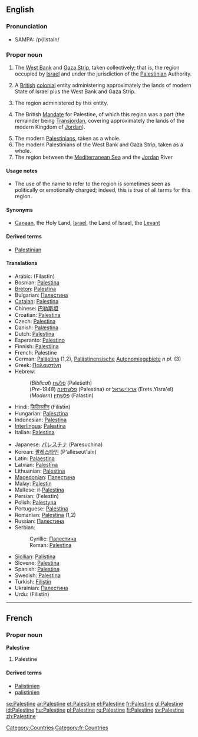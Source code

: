 ==English==
{{wikipedia}}

===Pronunciation===
* {{a|US}} SAMPA: /p{lIstaIn/

===Proper noun===
{{en-proper noun}}

# The [[West Bank]] and [[Gaza Strip]], taken collectively; that is, the region occupied by [[Israel]] and under the jurisdiction of the [[Palestinian]] Authority.
# {{historical|technical}} A [[British]] [[colonial]] entity administering approximately the lands of modern State of Israel plus the West Bank and Gaza Strip.
# The region administered by this entity.
# {{historical|technical|rare}} The British [[mandate|Mandate]] for Palestine, of which this region was a part (the remainder being [[Transjordan]], covering approximately the lands of the modern Kingdom of [[Jordan]]).
# The modern [[Palestinian]]s, taken as a whole.
# The modern Palestinians of the West Bank and Gaza Strip, taken as a whole.
# The region between the [[Mediterranean Sea]] and the [[Jordan]] River

====Usage notes====
* {{sense|the region}} The use of the name {{term||Palestine}} to refer to the region  is sometimes seen as politically or emotionally charged; indeed, this is true of all terms for this region.

====Synonyms====
* {{sense|the region}} [[Canaan]], the Holy Land, [[Israel]], the Land of Israel, the [[Levant]]

====Derived terms====
* [[Palestinian]]

====Translations====
{{top}}
* Arabic: {{Arab|[[فلسطين]]}} (Filastīn)
* Bosnian: [[Palestina]] {{f}}
* [[Breton]]: [[Palestina]]
* Bulgarian: [[Палестина]] {{f}}
* [[Catalan]]: [[Palestina]]
* Chinese: [[巴勒斯坦]]
* Croatian: [[Palestina]] {{f}}
* Czech: [[Palestina]] {{f}}
* Danish: [[Palæstina]]
* Dutch: [[Palestina]]
* Esperanto: [[Palestino]]
* Finnish: [[Palestiina]]
* French: Palestine {{f}}
* German: [[Palästina]] {{n}} (1,2), [[Palästinensisch]]e [[Autonomiegebiet]]e ''n pl.'' (3)
* Greek: [[Παλαιστίνη]] {{f}}
* Hebrew:
*: (''Biblical'') [[פלשת|פלשׁת]] (Pəlešeth)
*: (''Pre-1948'') [[פלשתינה]] (Palestina) or [[ארץ־ישראל]] (Erets Yisra'el)
*: (''Modern'') [[פלשתין]] (Falastin)
* Hindi: [[फ़िलिस्तीन]] (Filistīn)
* Hungarian: [[Palesztina]]
* Indonesian: [[Palestina]]
* [[Interlingua]]: [[Palestina]]
* Italian: [[Palestina]]
{{mid}}
* Japanese: [[パレスチナ]] (Paresuchina)
* Korean: [[팔레스타인]] (P'alleseut'ain)
* Latin: [[Palaestina]]
* Latvian: [[Palestīna]]
* Lithuanian: [[Palestina]]
* [[Macedonian]]: [[Палестина]] {{f}}
* Malay: [[Palestin]]
* Maltese: il-[[Palestina]]
* Persian: {{fa-Arab|[[فلسطین]]}} (Felestīn)
* Polish: [[Palestyna]]
* Portuguese: [[Palestina]] {{f}}
* Romanian: [[Palestina]] {{f}} (1,2)
* Russian: [[Палестина]] {{f}}
* Serbian:
*: Cyrillic: [[Палестина]] {{f}}
*: Roman: [[Palestina]] {{f}}
* [[Sicilian]]: [[Palistina]] {{f}}
* Slovene: [[Palestina]] {{f}}
* Spanish: [[Palestina]]
* Swedish: [[Palestina]]
* Turkish: [[Filistin]]
* Ukrainian: [[Палестина]] {{f}}
* Urdu: {{ur-Arab|[[فلسطین]]}} (Filistīn) {{f}}
{{bottom}}

[[Category:Countries]]

----

==French==

===Proper noun===
'''Palestine''' {{f}}

# Palestine

====Derived terms====
* [[Palistinien]]
* [[palistinien]]

[[Category:fr:Countries]]

[[se:Palestine]]
[[ar:Palestine]]
[[et:Palestine]]
[[el:Palestine]]
[[fr:Palestine]]
[[gl:Palestine]]
[[id:Palestine]]
[[hu:Palestine]]
[[pl:Palestine]]
[[ru:Palestine]]
[[fi:Palestine]]
[[sv:Palestine]]
[[zh:Palestine]]